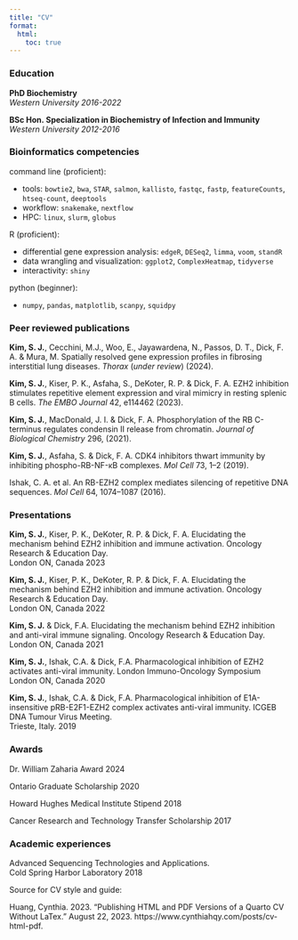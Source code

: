 ---
title: "CV"
format:
  html: 
    toc: true
---

### Education

**PhD Biochemistry** <br> *Western University* [*2016-2022*]{.cvdate}

**BSc Hon. Specialization in Biochemistry of Infection and Immunity** <br> *Western University* [*2012-2016*]{.cvdate}

### Bioinformatics competencies

command line (proficient):

  - tools: `bowtie2`, `bwa`, `STAR`, `salmon`, `kallisto`, `fastqc`, `fastp`, `featureCounts`, `htseq-count`, `deeptools`
  - workflow: `snakemake`, `nextflow`
  - HPC: `linux`, `slurm`, `globus`
  
R (proficient): 

  - differential gene expression analysis: `edgeR`, `DESeq2`, `limma`, `voom`, `standR`
  - data wrangling and visualization: `ggplot2`, `ComplexHeatmap`, `tidyverse`
  - interactivity: `shiny`
              
python (beginner):

  - `numpy`, `pandas`, `matplotlib`, `scanpy`, `squidpy`


### Peer reviewed publications

**Kim, S. J.**, Cecchini, M.J., Woo, E., Jayawardena, N., Passos, D. T., Dick, F. A. & Mura, M. Spatially resolved gene expression profiles in fibrosing interstitial lung diseases. *Thorax* (*under review*) (2024).

**Kim, S. J.**, Kiser, P. K., Asfaha, S., DeKoter, R. P. & Dick, F. A. EZH2 inhibition stimulates repetitive element expression and viral mimicry in resting splenic B cells. *The EMBO Journal* 42, e114462 (2023).

**Kim, S. J.**, MacDonald, J. I. & Dick, F. A. Phosphorylation of the RB C-terminus regulates condensin II release from chromatin. *Journal of Biological Chemistry* 296, (2021).

**Kim, S. J.**, Asfaha, S. & Dick, F. A. CDK4 inhibitors thwart immunity by inhibiting phospho-RB-NF-κB complexes. *Mol Cell* 73, 1–2 (2019).

Ishak, C. A. et al. An RB-EZH2 complex mediates silencing of repetitive DNA sequences. *Mol Cell* 64, 1074–1087 (2016).

### Presentations

**Kim, S. J.**, Kiser, P. K., DeKoter, R. P. & Dick, F. A. Elucidating the mechanism behind EZH2 inhibition and immune activation. Oncology Research & Education Day. <br> London ON, Canada [2023]{.cvdate}

**Kim, S. J.**, Kiser, P. K., DeKoter, R. P. & Dick, F. A. Elucidating the mechanism behind EZH2 inhibition and immune activation. Oncology Research & Education Day. <br> London ON, Canada	[2022]{.cvdate}

**Kim, S. J.** & Dick, F.A. Elucidating the mechanism behind EZH2 inhibition and anti-viral immune signaling. Oncology Research & Education Day. <br> London ON, Canada			    [2021]{.cvdate}

**Kim, S. J.**, Ishak, C.A. & Dick, F.A. Pharmacological inhibition of EZH2 activates anti-viral immunity. London Immuno-Oncology Symposium
<br> London ON, Canada [2020]{.cvdate}

**Kim, S. J.**, Ishak, C.A. & Dick, F.A. Pharmacological inhibition of E1A-insensitive pRB-E2F1-EZH2 complex activates anti-viral immunity. ICGEB DNA Tumour Virus Meeting. <br> Trieste, Italy.	[2019]{.cvdate}

### Awards

Dr. William Zaharia Award [2024]{.cvdate}

Ontario Graduate Scholarship [2020]{.cvdate}

Howard Hughes Medical Institute Stipend [2018]{.cvdate}

Cancer Research and Technology Transfer Scholarship [2017]{.cvdate}

### Academic experiences
Advanced Sequencing Technologies and Applications. <br> Cold Spring Harbor Laboratory [2018]{.cvdate}

:::{.column-margin}
Source for CV style and guide:

Huang, Cynthia. 2023. “Publishing HTML and PDF Versions of a Quarto CV Without LaTex.” August 22, 2023. https://www.cynthiahqy.com/posts/cv-html-pdf. 
:::
